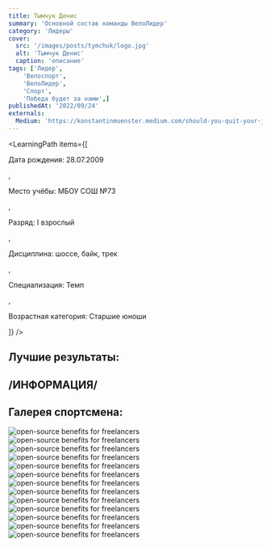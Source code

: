 ```yaml
---
title: Тымчук Денис
summary: 'Основной состав команды ВелоЛидер'
category: 'Лидеры'
cover:
  src: '/images/posts/tymchuk/logo.jpg'
  alt: 'Тымчук Денис'
  caption: 'описание'
tags: ['Лидер',
    'Велоспорт',
    'ВелоЛидер',
    'Спорт',
    'Победа будет за нами',]
publishedAt: '2022/09/24'
externals:
  Medium: 'https://konstantinmuenster.medium.com/should-you-quit-your-job-for-your-side-project-ed77985431c'
---
```

<LearningPath
  items={[
    <p>Дата рождения: 28.07.2009</p>,
    <p>Место учёбы: МБОУ СОШ №73</p>,
    <p>Разряд: I взрослый</p>,
    <p>Дисциплина: шоссе, байк, трек</p>,
    <p>Специализация: Темп</p>,
    <p>Возрастная категория: Старшие юноши</p>
  ]}
/>

## Лучшие результаты:

## /ИНФОРМАЦИЯ/


## Галерея спортсмена:
<Image
  src="/images/posts/tymchuk/1.jpg"
  alt="open-source benefits for freelancers"
/>
<Image
  src="/images/posts/tymchuk/2.jpg"
  alt="open-source benefits for freelancers"
/>
<Image
  src="/images/posts/tymchuk/4.jpg"
  alt="open-source benefits for freelancers"
/>
<Image
  src="/images/posts/tymchuk/5.jpg"
  alt="open-source benefits for freelancers"
/>
<Image
  src="/images/posts/tymchuk/6.jpg"
  alt="open-source benefits for freelancers"
/>
<Image
  src="/images/posts/tymchuk/3.jpg"
  alt="open-source benefits for freelancers"
/>
<Image
  src="/images/posts/tymchuk/7.jpg"
  alt="open-source benefits for freelancers"
/>
<Image
  src="/images/posts/tymchuk/8.jpg"
  alt="open-source benefits for freelancers"
/>
<Image
  src="/images/posts/tymchuk/9.jpg"
  alt="open-source benefits for freelancers"
/>
<Image
  src="/images/posts/tymchuk/10.jpg"
  alt="open-source benefits for freelancers"
/>
<Image
  src="/images/posts/tymchuk/11.jpg"
  alt="open-source benefits for freelancers"
/>
<Image
  src="/images/posts/tymchuk/12.jpg"
  alt="open-source benefits for freelancers"
/>
<Image
  src="/images/posts/tymchuk/13.jpg"
  alt="open-source benefits for freelancers"
/>



